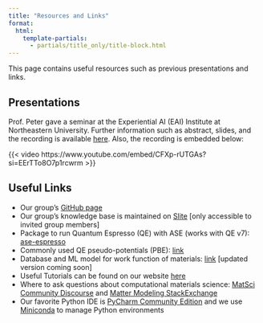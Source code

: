 ```yaml
---
title: "Resources and Links"
format:
  html:
    template-partials:
      - partials/title_only/title-block.html
---
```


This page contains useful resources such as previous presentations and links.

## Presentations

Prof. Peter gave a seminar at the Experiential AI (EAI) Institute at Northeastern University. Further information such
as abstract, slides, and the recording is available [here](https://ai.northeastern.edu/ai-events/how-ai-is-revolutionizing-the-discovery-of-materials/).
Also, the recording is embedded below:

{{< video https://www.youtube.com/embed/CFXp-rUTGAs?si=EErTTo8O7p1rcwrm >}}

## Useful Links

- Our group's [GitHub page](https://github.com/d2r2group/)
- Our group's knowledge base is maintained on [Slite](https://northeastern.slite.com/app/docs/QGnVaGwujXCAwo/Group-Resources) [only accessible to invited group members]
- Package to run Quantum Espresso (QE) with ASE (works with QE v7): [ase-espresso](https://github.com/peterschindler/ase-espresso)
- Commonly used QE pseudo-potentials (PBE): [link](https://github.com/peterschindler/PSPs)
- Database and ML model for work function of materials: [link](https://github.com/peterschindler/WorkFunctionDatabase) [updated version coming soon]
- Useful Tutorials can be found on our website [here](/content/teaching.html#other-courses-and-tutorials)
- Where to ask questions about computational materials science: [MatSci Community Discourse](https://matsci.org/) and [Matter Modeling StackExchange](https://mattermodeling.stackexchange.com/)
- Our favorite Python IDE is [PyCharm Community Edition](https://www.jetbrains.com/pycharm/) and we use [Miniconda](https://docs.conda.io/projects/miniconda/en/latest/miniconda-install.html) to manage Python environments
